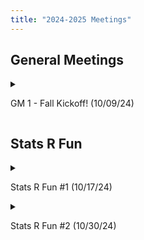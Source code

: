 ```yaml
---
title: "2024-2025 Meetings"
---
```


## General Meetings

<!--- GM #1 --->
<details>
  <summary> <p> GM 1 - Fall Kickoff! (10/09/24) </p> </summary>
  - Slides: <a href="../Files/GM_24_25/gm1slides.pdf" target="_blank">[gm1.pdf]</a> (Click to download) <br>
</details>

## Stats R Fun

<!--- Stats R Fun #1 --->
<details>
  <summary> <p> Stats R Fun #1 (10/17/24) </p> </summary>
  - Slides: <a href="../Files/Workshops_24_25/STATSRFUN1/Stats_R_Fun_1.pdf" target="_blank">[StatsRFun1.pdf]</a> (Click to download) <br>
  - Worksheet: <a href="../Files/Workshops_24_25/STATSRFUN1/Intro_to_Python_+_Data.ipynb" target="_blank">[IntrotoPython.pdf]</a> (Click to download) <br>
  - Answer Key: <a href="../Files/Workshops_24_25/STATSRFUN1/ANSWERS_Intro_to_Python_+_Data.ipynb" target="_blank">[IntrotoPythonAnswers.pdf]</a> (Click to download) <br>
</details>

<!--- Stats R Fun #2 --->
<details>
  <summary> <p> Stats R Fun #2 (10/30/24) </p> </summary>
  - Slides: <a href="../Files/Workshops_24_25/STATSRFUN2/Stats_R_Fun_2.pdf" target="_blank">[StatsRFun2.pdf]</a> (Click to download) <br>
  - Worksheet: <a href="../Files/Workshops_24_25/STATSRFUN2/Intro_to_NumPy_and_Pandas.ipynb" target="_blank">[NumpyAndPandas.pdf]</a> (Click to download) <br>
  - Answer Key: <a href="../Files/Workshops_24_25/STATSRFUN2/ANSWERS_Intro_to_NumPy_and_Pandas.ipynb" target="_blank">[NumpyAndPandasAnswers.pdf]</a> (Click to download) <br>
</details>